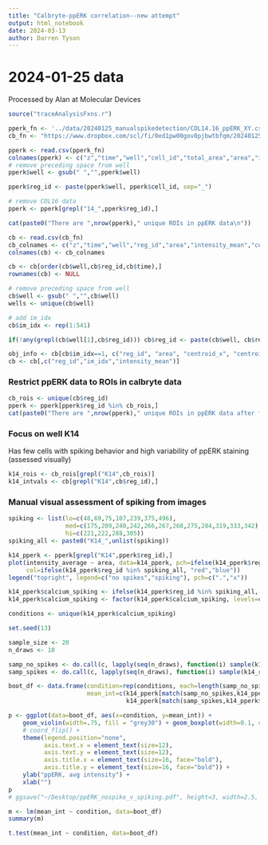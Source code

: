 ```yaml
---
title: "Calbryte-ppERK correlation--new attempt"
output: html_notebook
date: 2024-03-13
author: Darren Tyson
---
```

# 2024-01-25 data
Processed by Alan at Molecular Devices

```r
source("traceAnalysisFxns.r")
```


```r
pperk_fn <- '../data/20240125_manualspikedetection/COL14.16_ppERK_XY.csv'
cb_fn <- "https://www.dropbox.com/scl/fi/0ed1pw00gov0pjbwtbfqm/20240125_COL14.calbryte.csv?rlkey=lwjy4gtf5h7pb6roborf95pn0&dl=1"
```

```r
pperk <- read.csv(pperk_fn)
colnames(pperk) <- c("z","time","well","cell_id","total_area","area","intensity_average","intensity_integrated","x","y")
# remove preceding space from well
pperk$well <- gsub(" ","",pperk$well)

pperk$reg_id <- paste(pperk$well, pperk$cell_id, sep="_")

# remove COL16 data
pperk <- pperk[grepl("14_",pperk$reg_id),]
```

```r
cat(paste0("There are ",nrow(pperk)," unique ROIs in ppERK data\n"))
```


```r
cb <- read.csv(cb_fn)
cb_colnames <- c("z","time","well","reg_id","area","intensity_mean","centroid_x","centroid_y")
colnames(cb) <- cb_colnames

cb <- cb[order(cb$well,cb$reg_id,cb$time),]
rownames(cb) <- NULL

# remove preceding space from well
cb$well <- gsub(" ","",cb$well)
wells <- unique(cb$well)

# add im_idx
cb$im_idx <- rep(1:541)

if(!any(grepl(cb$well[1],cb$reg_id))) cb$reg_id <- paste(cb$well, cb$reg_id, sep="_")

obj_info <- cb[cb$im_idx==1, c("reg_id", "area", "centroid_x", "centroid_y")]
cb <- cb[,c("reg_id","im_idx","intensity_mean")]
```

### Restrict ppERK data to ROIs in calbryte data
```r
cb_rois <- unique(cb$reg_id)
pperk <- pperk[pperk$reg_id %in% cb_rois,]
cat(paste0("There are ",nrow(pperk)," unique ROIs in ppERK data after filtering\n"))
```

### Focus on well K14
Has few cells with spiking behavior and high variability of ppERK staining (assessed visually)

```r
k14_rois <- cb_rois[grepl("K14",cb_rois)]
k14_intvals <- cb[grepl("K14",cb$reg_id),]
```

### Manual visual assessment of spiking from images
```r
spiking <- list(lo=c(48,69,75,107,239,375,496), 
                med=c(175,209,240,242,266,267,268,275,284,319,333,342), 
                hi=c(221,222,288,305))
spiking_all <- paste0("K14_",unlist(spiking))
```

```r
k14_pperk <- pperk[grepl("K14",pperk$reg_id),]
plot(intensity_average ~ area, data=k14_pperk, pch=ifelse(k14_pperk$reg_id %in% spiking_all,"x","."), cex=1.5, 
     col=ifelse(k14_pperk$reg_id %in% spiking_all, "red","blue"))
legend("topright", legend=c("no spikes","spiking"), pch=c(".","x"))
```


```r
k14_pperk$calcium_spiking <- ifelse(k14_pperk$reg_id %in% spiking_all, c("no spiking","spiking")[2], c("no spiking","spiking")[1])
k14_pperk$calcium_spiking <- factor(k14_pperk$calcium_spiking, levels=c("no spiking","spiking"))

conditions <- unique(k14_pperk$calcium_spiking)

set.seed(13)

sample_size <- 20
n_draws <- 10

samp_no_spikes <- do.call(c, lapply(seq(n_draws), function(i) sample(k14_rois[!k14_rois %in% spiking_all],sample_size, replace=TRUE)))
samp_spikes <- do.call(c, lapply(seq(n_draws), function(i) sample(k14_rois[k14_rois %in% spiking_all],sample_size, replace=TRUE)))

boot_df <- data.frame(condition=rep(conditions, each=length(samp_no_spikes)),
                      mean_int=c(k14_pperk[match(samp_no_spikes,k14_pperk$reg_id),]$intensity_average,
                                 k14_pperk[match(samp_spikes,k14_pperk$reg_id),]$intensity_average))
```

```r
p <- ggplot(data=boot_df, aes(x=condition, y=mean_int)) + 
    geom_violin(width=.75, fill = "grey30") + geom_boxplot(width=0.1, color="grey", alpha=0.5) + 
    # coord_flip() + 
    theme(legend.position="none", 
          axis.text.x = element_text(size=12),
          axis.text.y = element_text(size=12),
          axis.title.x = element_text(size=16, face="bold"),
          axis.title.y = element_text(size=16, face="bold")) + 
    ylab("ppERK, avg intensity") + 
    xlab("")
p
# ggsave("~/Desktop/ppERK_nospike_v_spiking.pdf", height=3, width=2.5, units="in")
```

```r
m <- lm(mean_int ~ condition, data=boot_df)
summary(m)
```
```r
t.test(mean_int ~ condition, data=boot_df)
```


